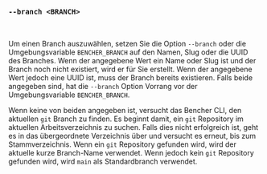 ### `--branch <BRANCH>`

<br />

Um einen Branch auszuwählen, setzen Sie die Option `--branch` oder die Umgebungsvariable `BENCHER_BRANCH` auf den Namen, Slug oder die UUID des Branches. Wenn der angegebene Wert ein Name oder Slug ist und der Branch noch nicht existiert, wird er für Sie erstellt. Wenn der angegebene Wert jedoch eine UUID ist, muss der Branch bereits existieren. Falls beide angegeben sind, hat die `--branch` Option Vorrang vor der Umgebungsvariable `BENCHER_BRANCH`.

Wenn keine von beiden angegeben ist, versucht das Bencher CLI, den aktuellen `git` Branch zu finden. Es beginnt damit, ein `git` Repository im aktuellen Arbeitsverzeichnis zu suchen. Falls dies nicht erfolgreich ist, geht es in das übergeordnete Verzeichnis über und versucht es erneut, bis zum Stammverzeichnis. Wenn ein `git` Repository gefunden wird, wird der aktuelle kurze Branch-Name verwendet. Wenn jedoch kein `git` Repository gefunden wird, wird `main` als Standardbranch verwendet.
